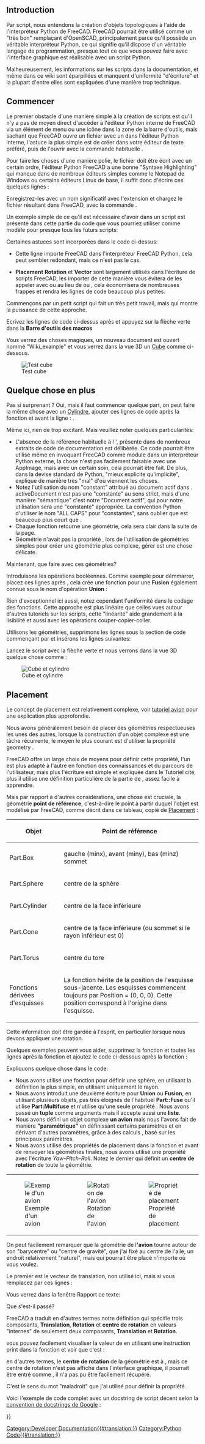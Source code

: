 <languages/>

{{Docnav/fr
|[[Macros/fr|Macros]]
|[[Introduction_to_Python/fr|Introduction à Python]]
}}

{{TutorialInfo/fr
|Topic=Scripting
|Level=Base
|Time=
|Author=onekk Carlo
|FCVersion=0.19
|Files=
}}

== Introduction ==

Par script, nous entendons la création d'objets topologiques à l'aide de l'interpréteur Python de FreeCAD. FreeCAD pourrait être utilisé comme un "très bon" remplaçant d'OpenSCAD, principalement parce qu'il possède un véritable interpréteur Python, ce qui signifie qu'il dispose d'un véritable langage de programmation, presque tout ce que vous pouvez faire avec l'interface graphique est réalisable avec un script Python.

Malheureusement, les informations sur les scripts dans la documentation, et même dans ce wiki sont éparpillées et manquent d'uniformité "d'écriture" et la plupart d'entre elles sont expliquées d'une manière trop technique.

<span id="Getting_started"></span>
== Commencer ==

Le premier obstacle d'une manière simple à la création de scripts est qu'il n'y a pas de moyen direct d'accéder à l'éditeur Python interne de FreeCAD via un élément de menu ou une icône dans la zone de la barre d'outils, mais sachant que FreeCAD ouvre un fichier avec un {{incode|.py }} dans l'éditeur Python interne, l'astuce la plus simple est de créer dans votre éditeur de texte préféré, puis de l'ouvrir avec la commande habituelle {{MenuCommand|Fichier → Ouvrir}}.

Pour faire les choses d'une manière polie, le fichier doit être écrit avec un certain ordre, l'éditeur Python FreeCAD a une bonne "Syntaxe Highlighting" qui manque dans de nombreux éditeurs simples comme le Notepad de Windows ou certains éditeurs Linux de base, il suffit donc d'écrire ces quelques lignes :

{{Code|code=
"""filename.py

   A short description of what the script does

"""
}}

Enregistrez-les avec un nom significatif avec l'extension {{incode|.py}} et chargez le fichier résultant dans FreeCAD, avec la commande {{MenuCommand|Fichier → Ouvrir}}.

Un exemple simple de ce qu'il est nécessaire d'avoir dans un script est présenté dans cette partie du code que vous pourriez utiliser comme modèle pour presque tous les futurs scripts:

{{Code|code=
"""filename.py

   First FreeCAD Script

"""

import FreeCAD
from FreeCAD import Placement, Rotation, Vector
import FreeCADGui

DOC_NAME = "Wiki_Example"
DOC = FreeCAD.newDocument(DOC_NAME)
FreeCAD.setActiveDocument(DOC.Name)

ROT0 = Rotation(0, 0, 0)
VEC0 = Vector(0, 0, 0)

# Helper function

def set_view():
    """Rearrange View."""
    if not FreeCAD.GuiUp:
        return
    doc = FreeCADGui.ActiveDocument
    if doc is None:
        return
    view = doc.ActiveView
    if view is None:
        return
    # Check if the view is a 3D view:
    if not hasattr(view, "getSceneGraph"):
        return
    view.viewAxometric()
    view.fitAll()
}}

Certaines astuces sont incorporées dans le code ci-dessus:

* {{incode|import FreeCAD}} Cette ligne importe FreeCAD dans l'interpréteur FreeCAD Python, cela peut sembler redondant, mais ce n'est pas le cas.
* {{incode|from FreeCAD import Placement, Rotation, Vector}} '''Placement''' '''Rotation''' et '''Vector''' sont largement utilisés dans l'écriture de scripts FreeCAD, les importer de cette manière vous évitera de les appeler avec {{incode|FreeCAD.Vector}} ou {{incode|FreeCAD.Placement}} au lieu de {{incode|Vector}} ou {{incode|Placement}}, cela économisera de nombreuses frappes et rendra les lignes de code beaucoup plus petites.

Commençons par un petit script qui fait un très petit travail, mais qui montre la puissance de cette approche.

{{Code|code=
# Script functions

def my_box(name, len, wid, hei):
    """Create a box."""
    obj_b = DOC.addObject("Part::Box", name)
    obj_b.Length = len
    obj_b.Width = wid
    obj_b.Height = hei

    DOC.recompute()

    return obj_b

# objects definition

obj = my_box("test_cube", 5, 5, 5)

set_view()
}}

Ecrivez les lignes de code ci-dessus après {{incode|# Script functions}} et appuyez sur la flèche verte dans la '''Barre d'outils des macros'''

Vous verrez des choses magiques, un nouveau document est ouvert nommé "Wiki_example" et vous verrez dans la vue 3D un [[Part_Box/fr|Cube]] comme ci-dessous.

[[File:Cubo.png|thumb|center|Test cube]]

<span id="Something_more"></span>
== Quelque chose en plus ==

Pas si surprenant ? Oui, mais il faut commencer quelque part, on peut faire la même chose avec un [[Part_Cylinder/fr|Cylindre]], ajouter ces lignes de code après la fonction {{incode|my_box()}} et avant la ligne : {{incode|# objects definition}}.

{{Code|code=
def my_cyl(name, ang, rad, hei):
    """Create a Cylinder."""
    obj = DOC.addObject("Part::Cylinder", name)
    obj.Angle = ang
    obj.Radius = rad
    obj.Height = hei

    DOC.recompute()

    return obj
}}

Même ici, rien de trop excitant. Mais veuillez noter quelques particularités:

* L'absence de la référence habituelle à l '{{incode|App.}}, présente dans de nombreux extraits de code de documentation est délibérée. Ce code pourrait être utilisé même en invoquant FreeCAD comme module dans un interpréteur Python externe, la chose n'est pas facilement faisable avec une AppImage, mais avec un certain soin, cela pourrait être fait. De plus, dans la devise standard de Python, "mieux explicite qu'implicite", {{incode|App.}} explique de manière très "mal" d'où viennent les choses.
* Notez l'utilisation du nom "constant" attribué au document actif dans {{incode|DOC &#61; FreeCAD.activeDocument()}}. activeDocument n'est pas une "constante" au sens strict, mais d'une manière "sémantique" c'est notre "Document actif", qui pour notre utilisation sera une "constante" appropriée. La convention Python d'utiliser le nom "ALL CAPS" pour "constantes", sans oublier que {{incode|DOC}} est beaucoup plus court que {{incode|FreeCAD.activeDocument()}}.
* Chaque fonction retourne une géométrie, cela sera clair dans la suite de la page.
* Géométrie n'avait pas la propriété {{incode|Placement}}, lors de l'utilisation de géométries simples pour créer une géométrie plus complexe, gérer {{incode|Placement}} est une chose délicate.

Maintenant, que faire avec ces géométries?

Introduisons les opérations booléennes. Comme exemple pour démmarrer, placez ces lignes après {{incode|my_cyl}}, cela crée une fonction pour une '''Fusion''' également connue sous le nom d'opération '''Union''' :

{{Code|code=
def fuse_obj(name, obj_0, obj_1):
    """Fuse two objects."""
    obj = DOC.addObject("Part::Fuse", name)
    obj.Base = obj_0
    obj.Tool = obj_1
    obj.Refine = True
    DOC.recompute()

    return obj
}}

Rien d'exceptionnel ici aussi, notez cependant l'uniformité dans le codage des fonctions. Cette approche est plus linéaire que celles vues autour d'autres tutoriels sur les scripts, cette "linéarité" aide grandement à la lisibilité et aussi avec les opérations couper-copier-coller.

Utilisons les géométries, supprimons les lignes sous la section de code commençant par {{incode|# objects definition}} et insérons les lignes suivantes:

{{Code|code=
# objects definition

obj = my_box("test_cube", 5, 5, 5)

obj1 = my_cyl("test_cyl", 360, 2, 10)

fuse_obj("Fusion", obj, obj1)

set_view()
}}

Lancez le script avec la flèche verte et nous verrons dans la vue 3D quelque chose comme :

[[File:Cucil.png|thumb|center|Cube et cylindre]]

== Placement ==

Le concept de placement est relativement complexe, voir [[Aeroplane/fr|tutoriel avion]] pour une explication plus approfondie.

Nous avons généralement besoin de placer des géométries respectueuses les unes des autres, lorsque la construction d'un objet complexe est une tâche récurrente, le moyen le plus courant est d'utiliser la propriété geometry {{incode|Placement}}.

FreeCAD offre un large choix de moyens pour définir cette propriété, l'un est plus adapté à l'autre en fonction des connaissances et du parcours de l'utilisateur, mais plus l'écriture est simple et expliquée dans le Tutoriel cité, plus il utilise une définition particulière de la partie {{incode|Rotation}} de {{incode|Placement}}, assez facile à apprendre.

{{Code|code=
FreeCAD.Placement(Vector(0, 0, 0), FreeCAD.Rotation(10, 20, 30), Vector(0, 0, 0))
}}

Mais par rapport à d'autres considérations, une chose est cruciale, la géométrie '''point de référence''', c'est-à-dire le point à partir duquel l'objet est modélisé par FreeCAD, comme décrit dans ce tableau, copié de [[Placement/fr|Placement]] :

{| class="wikitable" border="1"
!Objet!!Point de référence
|-
|Part.Box ||gauche (minx), avant (miny), bas (minz) sommet
|-
|Part.Sphere||centre de la sphère
|-
|Part.Cylinder||centre de la face inférieure
|-
|Part.Cone||centre de la face inférieure (ou sommet si le rayon inférieur est 0)
|-
|Part.Torus||centre du tore
|-
|Fonctions dérivées d'esquisses||La fonction hérite de la position de l'esquisse sous-jacente. Les esquisses commencent toujours par Position = (0, 0, 0). Cette position correspond à l'origine dans l'esquisse.
|}

Cette information doit être gardée à l'esprit, en particulier lorsque nous devons appliquer une rotation.

Quelques exemples peuvent vous aider, supprimez la fonction {{incode|my_box}} et toutes les lignes après la fonction {{incode|my_cyl}} et ajoutez le code ci-dessous après la fonction {{incode|my_cyl}} :

{{Code|code=
def my_sphere(name, rad):
    """Create a Sphere."""
    obj = DOC.addObject("Part::Sphere", name)
    obj.Radius = rad

    DOC.recompute()

    return obj

def my_box2(name, len, wid, hei, cent=False, off_z=0):
    """Create a box with an optional z offset."""
    obj_b = DOC.addObject("Part::Box", name)
    obj_b.Length = len
    obj_b.Width = wid
    obj_b.Height = hei

    if cent is True:
        pos = Vector(len * -0.5, wid * -0.5, off_z)
    else:
        pos = Vector(0, 0, off_z)

    obj_b.Placement = Placement(pos, ROT0, VEC0)

    DOC.recompute()

    return obj_b

def mfuse_obj(name, objs):
    """Fuse multiple objects."""
    obj = DOC.addObject("Part::MultiFuse", name)
    obj.Shapes = objs
    obj.Refine = True
    DOC.recompute()

    return obj

def airplane():
    """Create an airplane shaped solid."""
    fuselage_length = 30
    fuselage_diameter = 5
    wing_span = fuselage_length * 1.75
    wing_width = 7.5
    wing_thickness = 1.5
    tail_height = fuselage_diameter * 3.0
    tail_position = fuselage_length * 0.70
    tail_offset = tail_position - (wing_width * 0.5)

    obj1 = my_cyl("main_body", 360, fuselage_diameter, fuselage_length)

    obj2 = my_box2("wings", wing_span, wing_thickness, wing_width, True, tail_offset)

    obj3 = my_sphere("nose", fuselage_diameter)
    obj3.Placement = Placement(Vector(0, 0, fuselage_length), ROT0, VEC0)

    obj4 = my_box2("tail", wing_thickness, tail_height, wing_width, False, 0)
    obj4.Placement = Placement(Vector(0, tail_height * -1, 0), ROT0, VEC0)

    objs = (obj1, obj2, obj3, obj4)

    obj = mfuse_obj("airplane", objs)
    obj.Placement = Placement(VEC0, Rotation(0, 0, -90), Vector(0, 0, tail_position))

    DOC.recompute()

    return obj

# objects definition

airplane()

set_view()

}}

Expliquons quelque chose dans le code:

* Nous avons utilisé une fonction pour définir une sphère, en utilisant la définition la plus simple, en utilisant uniquement le rayon.
* Nous avons introduit une deuxième écriture pour '''Union''' ou '''Fusion''', en utilisant plusieurs objets, pas trés éloignés de l'habituel '''Part::Fuse''' qu'il utilise '''Part:Multifuse''' et n'utilise qu'une seule propriété {{incode|Shapes}}. Nous avons passé un '''tuple''' comme arguments mais il accepte aussi une '''liste'''.
* Nous avons défini un objet complexe '''un avion''' mais nous l'avons fait de manière '''"paramétrique"''' en définissant certains paramètres et en dérivant d'autres paramètres, grâce à des calculs , basé sur les principaux paramètres.
* Nous avons utilisé des propriétés de placement {{incode|Placement}} dans la fonction et avant de renvoyer les géométries finales, nous avons utilisé une propriété {{incode|Rotation}} avec l'écriture ''Yaw-Pitch-Roll''. Notez le dernier {{incode|Vector(0, 0, tail_position)}} qui définit un '''centre de rotation''' de toute la géométrie.

{| class="wikitable"
|-
| [[File:Aereo.png|thumb|left|Exemple d'un avion]] || [[File:Aereo2.png|thumb|center|Rotation de l'avion]]||
[[File:Aereo-prop.png|thumb|center|Propriété de placement]]
|}

On peut facilement remarquer que la géométrie de l''''avion''' tourne autour de son "barycentre" ou "centre de gravité", que j'ai fixé au centre de l'aile, un endroit relativement "naturel", mais qui pourrait être placé n'importe où vous voulez.

Le premier {{incode|Vector(0, 0, 0)}} est le vecteur de translation, non utilisé ici, mais si vous remplacez {{incode|airplane()}} par ces lignes :

{{Code|code=
obj_f = airplane()

print(obj_F.Placement)
}}

Vous verrez dans la fenêtre Rapport ce texte:

{{Code|code=
Placement [Pos=(0, -21, 21), Yaw-Pitch-Roll=(0, 0, -90)]
}}

Que s'est-il passé?

FreeCAD a traduit {{incode|Vector(0, 0, 0), FreeCAD.Rotation(0, 0, -90), Vector(0, 0, tail_position)}} en d'autres termes notre définition {{incode|Placement}} qui spécifie trois composants, '''Translation''', '''Rotation''' et '''centre de rotation''' en valeurs "internes" de seulement deux composants, '''Translation''' et '''Rotation'''.

vous pouvez facilement visualiser la valeur de {{incode|tail_position}} en utilisant une instruction print dans la fonction {{incode|airplane()}} et voir que c'est :

{{Code|code=
tail_position = 21.0
}}

en d'autres termes, le '''centre de rotation''' de la géométrie est à {{incode|Vector(0, 0, 21)}}, mais ce centre de rotation n'est pas affiché dans l'interface graphique, il pourrait être entré comme {{incode|Placement}}, il n'a pas pu être facilement récupéré.

C'est le sens du mot "maladroit" que j'ai utilisé pour définir la propriété {{incode|Placement}}.


Voici l'exemple de code complet avec un docstring de script décent selon la [https://www.sphinx-doc.org/en/master/usage/extensions/example_google.html#example-google convention de docstrings de Google] :

{{Code|code=
"""Sample code.

Filename:
   airplane.py

Author:
    Dormeletti Carlo (onekk)

Version:
    1.0

License:
    Creative Commons Attribution 3.0

Summary:
    This is sample code written for a FreeCAD Wiki page.
    It creates an airplane shaped solid using standard "Part WB" shapes.

"""

import FreeCAD
from FreeCAD import Placement, Rotation, Vector
import FreeCADGui

DOC_NAME = "Wiki_Example"
DOC = FreeCAD.newDocument(DOC_NAME)
FreeCAD.setActiveDocument(DOC.Name)

ROT0 = Rotation(0, 0, 0)
VEC0 = Vector(0, 0, 0)

# Helper function

def set_view():
    """Rearrange View."""
    if not FreeCAD.GuiUp:
        return
    doc = FreeCADGui.ActiveDocument
    if doc is None:
        return
    view = doc.ActiveView
    if view is None:
        return
    # Check if the view is a 3D view:
    if not hasattr(view, "getSceneGraph"):
        return
    view.viewAxometric()
    view.fitAll()

# Script functions

def my_cyl(name, ang, rad, hei):
    """Create a Cylinder."""
    obj = DOC.addObject("Part::Cylinder", name)
    obj.Angle = ang
    obj.Radius = rad
    obj.Height = hei

    DOC.recompute()

    return obj

def my_sphere(name, rad):
    """Create a Sphere."""
    obj = DOC.addObject("Part::Sphere", name)
    obj.Radius = rad

    DOC.recompute()

    return obj

def my_box2(name, len, wid, hei, cent=False, off_z=0):
    """Create a box with an optional z offset."""
    obj_b = DOC.addObject("Part::Box", name)
    obj_b.Length = len
    obj_b.Width = wid
    obj_b.Height = hei

    if cent is True:
        pos = Vector(len * -0.5, wid * -0.5, off_z)
    else:
        pos = Vector(0, 0, off_z)

    obj_b.Placement = Placement(pos, ROT0, VEC0)

    DOC.recompute()

    return obj_b

def mfuse_obj(name, objs):
    """Fuse multiple objects."""
    obj = DOC.addObject("Part::MultiFuse", name)
    obj.Shapes = objs
    obj.Refine = True
    DOC.recompute()

    return obj

def airplane():
    """Create an airplane shaped solid."""
    fuselage_length = 30
    fuselage_diameter = 5
    wing_span = fuselage_length * 1.75
    wing_width = 7.5
    wing_thickness = 1.5
    tail_height = fuselage_diameter * 3.0
    tail_position = fuselage_length * 0.70
    tail_offset = tail_position - (wing_width * 0.5)

    obj1 = my_cyl("main_body", 360, fuselage_diameter, fuselage_length)

    obj2 = my_box2("wings", wing_span, wing_thickness, wing_width, True, tail_offset)

    obj3 = my_sphere("nose", fuselage_diameter)
    obj3.Placement = Placement(Vector(0, 0, fuselage_length), ROT0, VEC0)

    obj4 = my_box2("tail", wing_thickness, tail_height, wing_width, False, 0)
    obj4.Placement = Placement(Vector(0, tail_height * -1, 0), ROT0, VEC0)

    objs = (obj1, obj2, obj3, obj4)

    obj = mfuse_obj("airplane", objs)
    obj.Placement = Placement(VEC0, Rotation(0, 0, -90), Vector(0, 0, tail_position))

    DOC.recompute()

    return obj

# objects definition

airplane()

set_view()
}}


{{Docnav/fr
|[[Macros/fr|Macros]]
|[[Introduction_to_Python/fr|Introduction à Python]]
}}

{{Powerdocnavi{{#translation:}}}}
[[Category:Developer Documentation{{#translation:}}]]
[[Category:Python Code{{#translation:}}]]